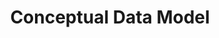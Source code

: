 ---
title: 'Conceptual Data Model'
description: 'Mintlify gives you complete control over the look and feel of your documentation using the docs.json file'
icon: 'database'
---